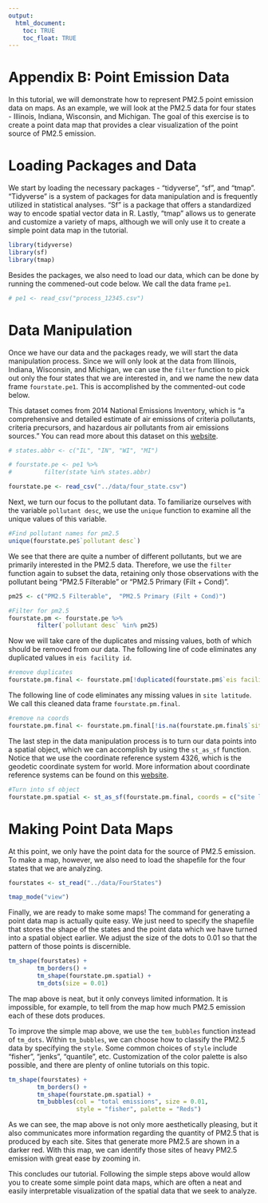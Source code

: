 ```yaml
---
output: 
  html_document:
    toc: TRUE
    toc_float: TRUE
---
```


# Appendix B: Point Emission Data {-}

In this tutorial, we will demonstrate how to represent PM2.5 point emission data on maps. As an example, we will look at the PM2.5 data for four states - Illinois, Indiana, Wisconsin, and Michigan. The goal of this exercise is to create a point data map that provides a clear visualization of the point source of PM2.5 emission.

# Loading Packages and Data

We start by loading the necessary packages - "tidyverse", "sf", and "tmap". "Tidyverse" is a system of packages for data manipulation and is frequently utilized in statistical analyses. "Sf" is a package that offers a standardized way to encode spatial vector data in R. Lastly, "tmap" allows us to generate and customize a variety of maps, although we will only use it to create a simple point data map in the tutorial.

```r
library(tidyverse)
library(sf)
library(tmap)
```

Besides the packages, we also need to load our data, which can be done by running the commened-out code below. We call the data frame `pe1`. 
```r
# pe1 <- read_csv("process_12345.csv")
```
# Data Manipulation

Once we have our data and the packages ready, we will start the data manipulation process. Since we will only look at the data from Illinois, Indiana, Wisconsin, and Michigan, we can use the `filter` function to pick out only the four states that we are interested in, and we name the new data frame `fourstate.pe1`. This is accomplished by the commented-out code below.

This dataset comes from 2014 National Emissions Inventory, which is "a comprehensive and detailed estimate of air emissions of criteria pollutants, criteria precursors, and hazardous air pollutants from air emissions sources." You can read more about this dataset on this [website](https://www.epa.gov/air-emissions-inventories/national-emissions-inventory-nei).
```r
# states.abbr <- c("IL", "IN", "WI", "MI")

# fourstate.pe <- pe1 %>%
#         filter(state %in% states.abbr)
```

```r
fourstate.pe <- read_csv("../data/four_state.csv")
```
Next, we turn our focus to the pollutant data. To familiarize ourselves with the variable `pollutant desc`, we use the `unique` function to examine all the unique values of this variable. 

```r
#Find pollutant names for pm2.5
unique(fourstate.pe$`pollutant desc`)
```

We see that there are quite a number of different pollutants, but we are primarily interested in the PM2.5 data. Therefore, we use the `filter` function again to subset the data, retaining only those observations with the pollutant being "PM2.5 Filterable" or "PM2.5 Primary (Filt + Cond)".
```r
pm25 <- c("PM2.5 Filterable",  "PM2.5 Primary (Filt + Cond)")

#Filter for pm2.5
fourstate.pm <- fourstate.pe %>%
        filter(`pollutant desc` %in% pm25)
```

Now we will take care of the duplicates and missing values, both of which should be removed from our data. The following line of code eliminates any duplicated values in `eis facility id`.
```r
#remove duplicates
fourstate.pm.final <- fourstate.pm[!duplicated(fourstate.pm$`eis facility id`),] 
```

The following line of code eliminates any missing values in `site latitude`. We call this cleaned data frame `fourstate.pm.final`.
```r
#remove na coords 
fourstate.pm.final <- fourstate.pm.final[!is.na(fourstate.pm.final$`site latitude`),] 
```

The last step in the data manipulation process is to turn our data points into a spatial object, which we can accomplish by using the `st_as_sf` function. Notice that we use the coordinate reference system 4326, which is the geodetic coordinate system for world. More information about coordinate reference systems can be found on this [website](https://epsg.io).
```r
#Turn into sf object
fourstate.pm.spatial <- st_as_sf(fourstate.pm.final, coords = c("site longitude", "site latitude"), crs = 4326)
```

# Making Point Data Maps
At this point, we only have the point data for the source of PM2.5 emission. To make a map, however, we also need to load the shapefile for the four states that we are analyzing. 
```r
fourstates <- st_read("../data/FourStates")
```

```r
tmap_mode("view")
```

Finally, we are ready to make some maps! The command for generating a point data map is actually quite easy. We just need to specify the shapefile that stores the shape of the states and the point data which we have turned into a spatial object earlier. We adjust the size of the dots to 0.01 so that the pattern of those points is discernible. 
```r
tm_shape(fourstates) +
        tm_borders() +
        tm_shape(fourstate.pm.spatial) +
        tm_dots(size = 0.01) 
```

The map above is neat, but it only conveys limited information. It is impossible, for example, to tell from the map how much PM2.5 emission each of these dots produces. 

To improve the simple map above, we use the `tem_bubbles` function instead of `tm_dots`. Within `tm_bubbles`, we can choose how to classify the PM2.5 data by specifying the `style`. Some common choices of `style` include "fisher", "jenks", "quantile", etc. Customization of the color palette is also possible, and there are plenty of online tutorials on this topic. 

```r
tm_shape(fourstates) +
        tm_borders() +
        tm_shape(fourstate.pm.spatial) +
        tm_bubbles(col = "total emissions", size = 0.01,
                   style = "fisher", palette = "Reds") 
```

As we can see, the map above is not only more aesthetically pleasing, but it also communicates more information regarding the quantity of PM2.5 that is produced by each site. Sites that generate more PM2.5 are shown in a darker red. With this map, we can identify those sites of heavy PM2.5 emission with great ease by zooming in.

This concludes our tutorial. Following the simple steps above would allow you to create some simple point data maps, which are often a neat and easily interpretable visualization of the spatial data that we seek to analyze. 